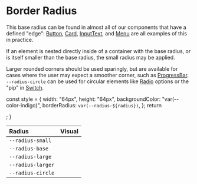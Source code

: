 
<Meta title="Design/Radii" />

# Border Radius

This base radius can be found in almost all of our components that have a
defined "edge": [Button](../?path=/docs/components-actions-button--docs),
[Card](../?path=/docs/components-layouts-and-structure-card--docs),
[InputText](../?path=/docs/components-forms-and-inputs-inputtext--docs), and
[Menu](../?path=/docs/components-navigation-menu--menu) are all examples of this
in practice.

If an element is nested directly inside of a container with the base radius, or
is itself smaller than the base radius, the small radius may be applied.

Larger rounded corners should be used sparingly, but are available for cases
where the user may expect a smoother corner, such as
[ProgressBar](../?path=/docs/components-status-and-feedback-progressbar--docs).
`--radius-circle` can be used for circular elements like
[Radio](../?path=/docs/components-forms-and-inputs-radiogroup--radio-group)
options or the "pip" in
[Switch](../?path=/docs/components-selections-switch--switch-story).

  const style = {
    width: "64px",
    height: "64px",
    backgroundColor: "var(--color-indigo)",
    borderRadius: `var(--radius-${radius})`,
  };
  return <div style={style} />;
}

| Radius            | Visual                  |
| :---------------- | :---------------------- |
| `--radius-small`  | <Example of="small" />  |
| `--radius-base`   | <Example of="base" />   |
| `--radius-large`  | <Example of="large" />  |
| `--radius-larger` | <Example of="larger" /> |
| `--radius-circle` | <Example of="circle" /> |
